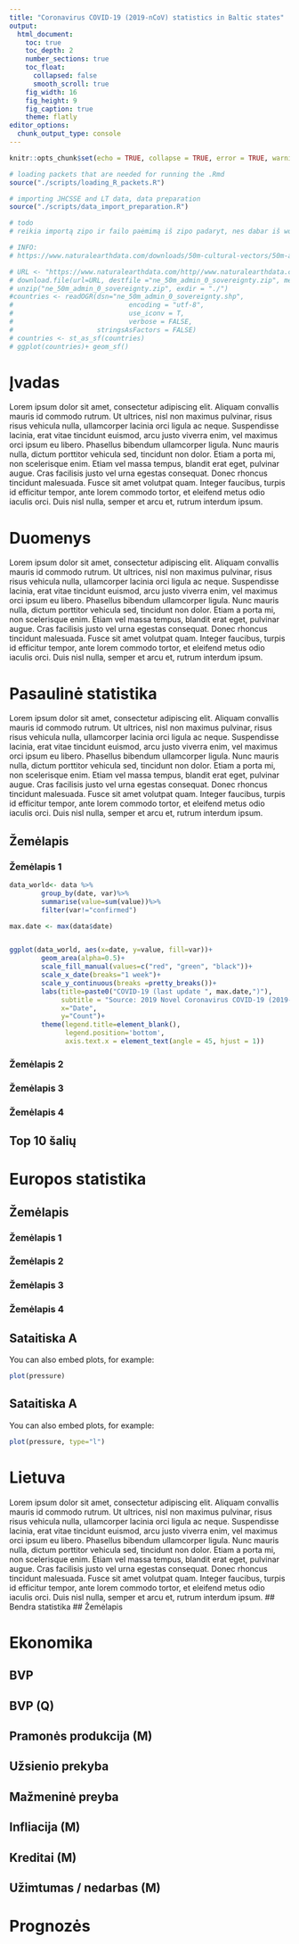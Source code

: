 ```yaml
---
title: "Coronavirus COVID-19 (2019-nCoV) statistics in Baltic states"
output:
  html_document:
    toc: true
    toc_depth: 2
    number_sections: true
    toc_float:
      collapsed: false
      smooth_scroll: true
    fig_width: 16
    fig_height: 9
    fig_caption: true
    theme: flatly
editor_options: 
  chunk_output_type: console
---
```


```r
knitr::opts_chunk$set(echo = TRUE, collapse = TRUE, error = TRUE, warning = FALSE, message = FALSE)
```

```r
# loading packets that are needed for running the .Rmd 
source("./scripts/loading_R_packets.R")
```

```r
# importing JHCSSE and LT data, data preparation
source("./scripts/data_import_preparation.R")
```

```r
# todo
# reikia importą zipo ir failo paėmimą iš zipo padaryt, nes dabar iš working directory ima

# INFO:
# https://www.naturalearthdata.com/downloads/50m-cultural-vectors/50m-admin-0-countries-2

# URL <- "https://www.naturalearthdata.com/http//www.naturalearthdata.com/download/50m/cultural/ne_50m_admin_0_sovereignty.zip"
# download.file(url=URL, destfile ="ne_50m_admin_0_sovereignty.zip", method = "auto")
# unzip("ne_50m_admin_0_sovereignty.zip", exdir = "./")
#countries <- readOGR(dsn="ne_50m_admin_0_sovereignty.shp",
#                             encoding = "utf-8",
#                             use_iconv = T,
#                             verbose = FALSE,
#                     stringsAsFactors = FALSE)
# countries <- st_as_sf(countries)
# ggplot(countries)+ geom_sf()

```



# Įvadas
Lorem ipsum dolor sit amet, consectetur adipiscing elit. Aliquam convallis mauris id commodo rutrum. Ut ultrices, nisl non maximus pulvinar, risus risus vehicula nulla, ullamcorper lacinia orci ligula ac neque. Suspendisse lacinia, erat vitae tincidunt euismod, arcu justo viverra enim, vel maximus orci ipsum eu libero. Phasellus bibendum ullamcorper ligula. Nunc mauris nulla, dictum porttitor vehicula sed, tincidunt non dolor. Etiam a porta mi, non scelerisque enim. Etiam vel massa tempus, blandit erat eget, pulvinar augue. Cras facilisis justo vel urna egestas consequat. Donec rhoncus tincidunt malesuada. Fusce sit amet volutpat quam. Integer faucibus, turpis id efficitur tempor, ante lorem commodo tortor, et eleifend metus odio iaculis orci. Duis nisl nulla, semper et arcu et, rutrum interdum ipsum. 

# Duomenys
Lorem ipsum dolor sit amet, consectetur adipiscing elit. Aliquam convallis mauris id commodo rutrum. Ut ultrices, nisl non maximus pulvinar, risus risus vehicula nulla, ullamcorper lacinia orci ligula ac neque. Suspendisse lacinia, erat vitae tincidunt euismod, arcu justo viverra enim, vel maximus orci ipsum eu libero. Phasellus bibendum ullamcorper ligula. Nunc mauris nulla, dictum porttitor vehicula sed, tincidunt non dolor. Etiam a porta mi, non scelerisque enim. Etiam vel massa tempus, blandit erat eget, pulvinar augue. Cras facilisis justo vel urna egestas consequat. Donec rhoncus tincidunt malesuada. Fusce sit amet volutpat quam. Integer faucibus, turpis id efficitur tempor, ante lorem commodo tortor, et eleifend metus odio iaculis orci. Duis nisl nulla, semper et arcu et, rutrum interdum ipsum. 

# Pasaulinė statistika {.tabset .tabset-fade .tabset-pills}
Lorem ipsum dolor sit amet, consectetur adipiscing elit. Aliquam convallis mauris id commodo rutrum. Ut ultrices, nisl non maximus pulvinar, risus risus vehicula nulla, ullamcorper lacinia orci ligula ac neque. Suspendisse lacinia, erat vitae tincidunt euismod, arcu justo viverra enim, vel maximus orci ipsum eu libero. Phasellus bibendum ullamcorper ligula. Nunc mauris nulla, dictum porttitor vehicula sed, tincidunt non dolor. Etiam a porta mi, non scelerisque enim. Etiam vel massa tempus, blandit erat eget, pulvinar augue. Cras facilisis justo vel urna egestas consequat. Donec rhoncus tincidunt malesuada. Fusce sit amet volutpat quam. Integer faucibus, turpis id efficitur tempor, ante lorem commodo tortor, et eleifend metus odio iaculis orci. Duis nisl nulla, semper et arcu et, rutrum interdum ipsum. 

## Žemėlapis{.tabset .tabset-fade .tabset-pills}
### Žemėlapis 1
```r
data_world<- data %>%
        group_by(date, var)%>%
        summarise(value=sum(value))%>%
        filter(var!="confirmed")

max.date <- max(data$date)


ggplot(data_world, aes(x=date, y=value, fill=var))+
        geom_area(alpha=0.5)+
        scale_fill_manual(values=c("red", "green", "black"))+ 
        scale_x_date(breaks="1 week")+
        scale_y_continuous(breaks =pretty_breaks())+
        labs(title=paste0("COVID-19 (last update ", max.date,")"),
             subtitle = "Source: 2019 Novel Coronavirus COVID-19 (2019-nCoV) Data Repository by Johns Hopkins CSSE",
             x="Date",
             y="Count")+
        theme(legend.title=element_blank(),
              legend.position='bottom',
              axis.text.x = element_text(angle = 45, hjust = 1))

```
### Žemėlapis 2
### Žemėlapis 3
### Žemėlapis 4





## Top 10 šalių



# Europos statistika {.tabset .tabset-fade .tabset-pills}

## Žemėlapis {.tabset .tabset-fade .tabset-pills}
### Žemėlapis 1
### Žemėlapis 2
### Žemėlapis 3
### Žemėlapis 4

## Sataitiska A

You can also embed plots, for example:

```r
plot(pressure)
```

## Sataitiska A

You can also embed plots, for example:

```r
plot(pressure, type="l")
```


# Lietuva {.tabset .tabset-fade .tabset-pills}
Lorem ipsum dolor sit amet, consectetur adipiscing elit. Aliquam convallis mauris id commodo rutrum. Ut ultrices, nisl non maximus pulvinar, risus risus vehicula nulla, ullamcorper lacinia orci ligula ac neque. Suspendisse lacinia, erat vitae tincidunt euismod, arcu justo viverra enim, vel maximus orci ipsum eu libero. Phasellus bibendum ullamcorper ligula. Nunc mauris nulla, dictum porttitor vehicula sed, tincidunt non dolor. Etiam a porta mi, non scelerisque enim. Etiam vel massa tempus, blandit erat eget, pulvinar augue. Cras facilisis justo vel urna egestas consequat. Donec rhoncus tincidunt malesuada. Fusce sit amet volutpat quam. Integer faucibus, turpis id efficitur tempor, ante lorem commodo tortor, et eleifend metus odio iaculis orci. Duis nisl nulla, semper et arcu et, rutrum interdum ipsum. 
## Bendra statistika
## Žemėlapis


# Ekonomika {.tabset .tabset-fade .tabset-pills}
## BVP
## BVP (Q)
## Pramonės produkcija (M)
## Užsienio prekyba
## Mažmeninė preyba
## Infliacija (M)
## Kreditai (M)
## Užimtumas / nedarbas (M)

# Prognozės

